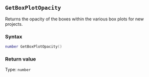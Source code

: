 ::: {.minipage data-latex="{\textwidth}"}
## `GetBoxPlotOpacity`

Returns the opacity of the boxes\index{graphs!box plots} within the various box plots for new projects.

### Syntax {-}

``` .lua
number GetBoxPlotOpacity()
```

### Return value {-}

Type: `number`
:::
